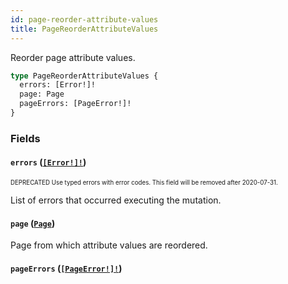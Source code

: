```yaml
---
id: page-reorder-attribute-values
title: PageReorderAttributeValues
---
```


Reorder page attribute values.

```graphql
type PageReorderAttributeValues {
  errors: [Error!]!
  page: Page
  pageErrors: [PageError!]!
}
```

### Fields

#### `errors` ([`[Error!]!`](/api-reference/objects/error.mdx))

<sub><sup><span className="deprecatedTag">DEPRECATED</span> Use typed errors with error codes. This field will be removed after 2020-07-31.</sup></sub>

List of errors that occurred executing the mutation.

#### `page` ([`Page`](/api-reference/objects/page.mdx))

Page from which attribute values are reordered.

#### `pageErrors` ([`[PageError!]!`](/api-reference/objects/page-error.mdx))
